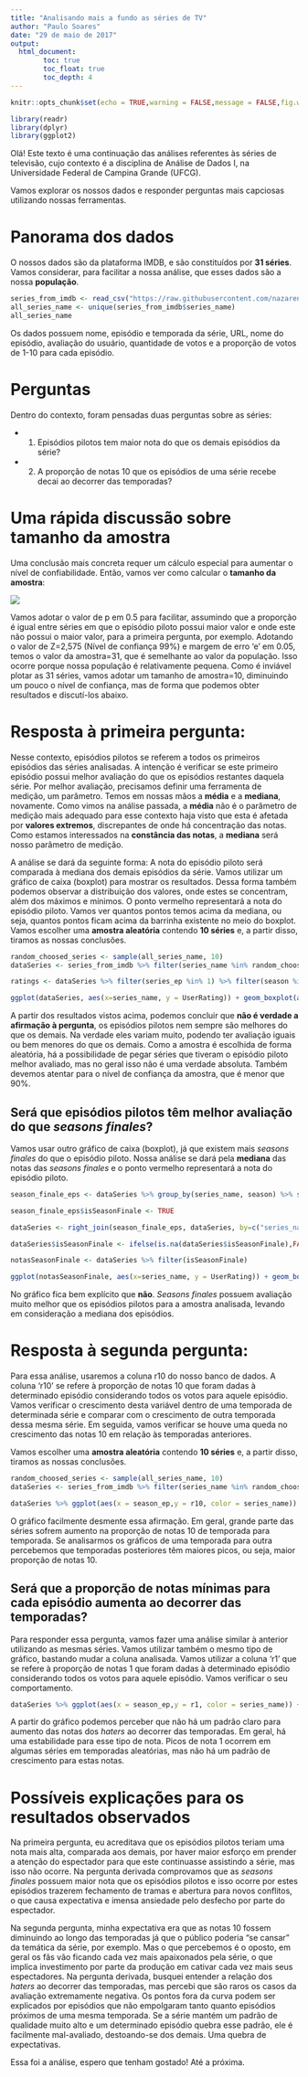 ```yaml
---
title: "Analisando mais a fundo as séries de TV"
author: "Paulo Soares"
date: "29 de maio de 2017"
output: 
  html_document:
        toc: true
        toc_float: true
        toc_depth: 4
---
```


```r
knitr::opts_chunk$set(echo = TRUE,warning = FALSE,message = FALSE,fig.width = 10, fig.align = "center", set.seed(2))

library(readr)
library(dplyr)
library(ggplot2)
```

Olá! Este texto é uma continuação das análises referentes às séries de televisão, cujo contexto é a disciplina de Análise de Dados I, na Universidade Federal de Campina Grande (UFCG).

Vamos explorar os nossos dados e responder perguntas mais capciosas utilizando nossas ferramentas.

# Panorama dos dados
O nossos dados são da plataforma IMDB, e são constituídos por **31 séries**. Vamos considerar, para facilitar a nossa análise, que esses dados são a nossa **população**.

```r
series_from_imdb <- read_csv("https://raw.githubusercontent.com/nazareno/imdb-series/master/data/series_from_imdb.csv")
all_series_name <- unique(series_from_imdb$series_name)
all_series_name
```

Os dados possuem nome, episódio e temporada da série, URL, nome do episódio, avaliação do usuário, quantidade de votos e a proporção de votos de 1-10 para cada episódio.

# Perguntas
Dentro do contexto, foram pensadas duas perguntas sobre as séries:

  - 1. Episódios pilotos tem maior nota do que os demais episódios da série?
  
  - 2. A proporção de notas 10 que os episódios de uma série recebe decai ao decorrer das temporadas?

# Uma rápida discussão sobre tamanho da amostra

Uma conclusão mais concreta requer um cálculo especial para aumentar o nível de confiabilidade. Então, vamos ver como calcular o **tamanho da amostra**:     


![](./calculoamostra.png)

Vamos adotar o valor de p em 0.5 para facilitar, assumindo que a proporção é igual entre séries em que o episódio piloto possui maior valor e onde este não possui o maior valor, para a primeira pergunta, por exemplo.
Adotando o valor de Z=2,575 (Nível de confiança 99%) e margem de erro 'e' em 0.05, temos o valor da amostra=31, que é semelhante ao valor da população. Isso ocorre porque nossa população é relativamente pequena. Como é inviável plotar as 31 séries, vamos adotar um tamanho de amostra=10, diminuindo um pouco o nível de confiança, mas de forma que podemos obter resultados e discutí-los abaixo.

# Resposta à primeira pergunta:

Nesse contexto, episódios pilotos se referem a todos os primeiros episódios das séries analisadas. A intenção é verificar se este primeiro episódio possui melhor avaliação do que os episódios restantes daquela série. Por melhor avaliação, precisamos definir uma ferramenta de medição, um parâmetro. Temos em nossas mãos a **média** e a **mediana**, novamente. Como vimos na análise passada, a **média** não é o parâmetro de medição mais adequado para esse contexto haja visto que esta é afetada por **valores extremos**, discrepantes de onde há concentração das notas. Como estamos interessados na **constância das notas**, a **mediana** será nosso parâmetro de medição.

A análise se dará da seguinte forma: A nota do episódio piloto será comparada à mediana dos demais episódios da série. Vamos utilizar um gráfico de caixa (boxplot) para mostrar os resultados. Dessa forma também podemos observar a distribuição dos valores, onde estes se concentram, além dos máximos e mínimos. O ponto vermelho representará a nota do episódio piloto. Vamos ver quantos pontos temos acima da mediana, ou seja, quantos pontos ficam acima da barrinha existente no meio do boxplot.  
Vamos escolher uma **amostra aleatória** contendo **10 séries** e, a partir disso, tiramos as nossas conclusões.

```r
random_choosed_series <- sample(all_series_name, 10)
dataSeries <- series_from_imdb %>% filter(series_name %in% random_choosed_series)

ratings <- dataSeries %>% filter(series_ep %in% 1) %>% filter(season %in% 1)

ggplot(dataSeries, aes(x=series_name, y = UserRating)) + geom_boxplot(aes(color=series_name), show.legend=FALSE) +  stat_summary(aes(label=round(..y..,2)), fun.y=median, geom="text", size=2.5, vjust = -0.5) + ggtitle("Avaliação dos demais episódios VS Avaliação do episódio piloto") + theme(plot.title = element_text(hjust = 0.5)) + xlab("Nome da série") + ylab("Nota dos episódios") + theme(axis.text.x = element_text(angle = 90, hjust = 1)) + geom_point(data=ratings, colour="red")
```

A partir dos resultados vistos acima, podemos concluir que **não é verdade a afirmação à pergunta**, os episódios pilotos nem sempre são melhores do que os demais. Na verdade eles variam muito, podendo ter avaliação iguais ou bem menores do que os demais. Como a amostra é escolhida de forma aleatória, há a possibilidade de pegar séries que tiveram o episódio piloto melhor avaliado, mas no geral isso não é uma verdade absoluta. Também devemos atentar para o nível de confiança da amostra, que é menor que 90%.

## Será que episódios pilotos têm melhor avaliação do que *seasons finales*?

Vamos usar outro gráfico de caixa (boxplot), já que existem mais *seasons finales* do que o episódio piloto. Nossa análise se dará pela **mediana** das notas das *seasons finales* e o ponto vermelho representará a nota do episódio piloto.

```r
season_finale_eps <- dataSeries %>% group_by(series_name, season) %>% summarise(season_ep = max(season_ep))

season_finale_eps$isSeasonFinale <- TRUE

dataSeries <- right_join(season_finale_eps, dataSeries, by=c("series_name","season","season_ep"))

dataSeries$isSeasonFinale <- ifelse(is.na(dataSeries$isSeasonFinale),FALSE,TRUE)

notasSeasonFinale <- dataSeries %>% filter(isSeasonFinale)

ggplot(notasSeasonFinale, aes(x=series_name, y = UserRating)) + geom_boxplot(aes(color=series_name), show.legend=FALSE) +  stat_summary(aes(label=round(..y..,2)), fun.y=median, geom="text", size=2.5, vjust = -0.5) + ggtitle("Avaliação das seasons finales VS Avaliação do episódio piloto") + theme(plot.title = element_text(hjust = 0.5)) + xlab("Nome da série") + ylab("Nota dos episódios") + theme(axis.text.x = element_text(angle = 90, hjust = 1)) + geom_point(data=ratings, colour="red")

```

No gráfico fica bem explícito que **não**. *Seasons finales* possuem avaliação muito melhor que os episódios pilotos para a amostra analisada, levando em consideração a mediana dos episódios.  

# Resposta à segunda pergunta:

Para essa análise, usaremos a coluna r10 do nosso banco de dados. A coluna 'r10' se refere à proporção de notas 10 que foram dadas à determinado episódio considerando todos os votos para aquele episódio. Vamos verificar o crescimento desta variável dentro de uma temporada de determinada série e comparar com o crescimento de outra temporada dessa mesma série. Em seguida, vamos verificar se houve uma queda no crescimento das notas 10 em relação às temporadas anteriores.

Vamos escolher uma **amostra aleatória** contendo **10 séries** e, a partir disso, tiramos as nossas conclusões.

```r
random_choosed_series <- sample(all_series_name, 10)
dataSeries <- series_from_imdb %>% filter(series_name %in% random_choosed_series)

dataSeries %>% ggplot(aes(x = season_ep,y = r10, color = series_name)) + geom_line() + facet_grid(series_name~season)+ labs(x= "Temporada da Série", y= "Proporção de notas 10")
```

O gráfico facilmente desmente essa afirmação. Em geral, grande parte das séries sofrem aumento na proporção de notas 10 de temporada para temporada. Se analisarmos os gráficos de uma temporada para outra percebemos que temporadas posteriores têm maiores picos, ou seja, maior proporção de notas 10.

## Será que a proporção de notas mínimas para cada episódio aumenta ao decorrer das temporadas?

Para responder essa pergunta, vamos fazer uma análise similar à anterior utilizando as mesmas séries. Vamos utilizar também o mesmo tipo de gráfico, bastando mudar a coluna analisada. Vamos utilizar a coluna 'r1' que se refere à proporção de notas 1 que foram dadas à determinado episódio considerando todos os votos para aquele episódio. Vamos verificar o seu comportamento.

```r
dataSeries %>% ggplot(aes(x = season_ep,y = r1, color = series_name)) + geom_line() + facet_grid(series_name~season)+ labs(x= "Temporada da Série", y= "Proporção de notas 1")
```

A partir do gráfico podemos perceber que não há um padrão claro para aumento das notas dos *haters* ao decorrer das temporadas. Em geral, há uma estabilidade para esse tipo de nota. Picos de nota 1 ocorrem em algumas séries em temporadas aleatórias, mas não há um padrão de crescimento para estas notas.

# Possíveis explicações para os resultados observados

Na primeira pergunta, eu acreditava que os episódios pilotos teriam uma nota mais alta, comparada aos demais, por haver maior esforço em prender a atenção do espectador para que este continuasse assistindo a série, mas isso não ocorre. Na pergunta derivada comprovamos que as *seasons finales* possuem maior nota que os episódios pilotos e isso ocorre por estes episódios trazerem fechamento de tramas e abertura para novos conflitos, o que causa expectativa e imensa ansiedade pelo desfecho por parte do espectador. 

Na segunda pergunta, minha expectativa era que as notas 10 fossem diminuindo ao longo das temporadas já que o público poderia "se cansar" da temática da série, por exemplo. Mas o que percebemos é o oposto, em geral os fãs vão ficando cada vez mais apaixonados pela série, o que implica investimento por parte da produção em cativar cada vez mais seus espectadores. Na pergunta derivada, busquei entender a relação dos *haters* ao decorrer das temporadas, mas percebi que são raros os casos da avaliação extremamente negativa. Os pontos fora da curva podem ser explicados por episódios que não empolgaram tanto quanto episódios próximos de uma mesma temporada. Se a série mantém um padrão de qualidade muito alto e um determinado episódio quebra esse padrão, ele é facilmente mal-avaliado, destoando-se dos demais. Uma quebra de expectativas.

Essa foi a análise, espero que tenham gostado! 
Até a próxima.


